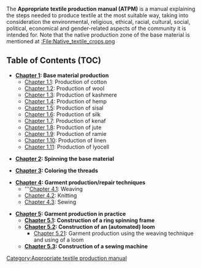 The '''Appropriate textile production manual (ATPM)''' is a manual explaining the steps needed to produce textile at the most suitable way, taking into consideration the environmental, religious, ethical, racial, cultural, social, political, economical and gender-related aspects of the community it is intended for. Note that the native production zone of the base material is mentioned at [[:File:Native_textile_crops.png]]

== Table of Contents (TOC) ==
*'''[[Appropriate textile production manual 1|Chapter 1]]: Base material production'''
** [[Appropriate textile production manual 1 1|Chapter 1.1]]: Production of cotton
** [[Appropriate textile production manual 1 2|Chapter 1.2]]: Production of wool
** [[Appropriate textile production manual 1 3|Chapter 1.3]]: Production of kashmere
** [[Appropriate textile production manual 1 4|Chapter 1.4]]: Production of hemp
** [[Appropriate textile production manual 1 5|Chapter 1.5]]: Production of sisal
** [[Appropriate textile production manual 1 6|Chapter 1.6]]: Production of silk
** [[Appropriate textile production manual 1 7|Chapter 1.7]]: Production of kenaf
** [[Appropriate textile production manual 1 8|Chapter 1.8]]: Production of jute
** [[Appropriate textile production manual 1 9|Chapter 1.9]]: Production of ramie
** [[Appropriate textile production manual 1 10|Chapter 1.10]]: Production of linen
** [[Appropriate textile production manual 1 11|Chapter 1.11]]: Production of lyocell

*'''[[Appropriate textile production manual 2|Chapter 2]]: Spinning the base material''' 

*'''[[Appropriate textile production manual 3|Chapter 3]]: Coloring the threads''' 

*'''[[Appropriate textile production manual 4|Chapter 4]]: Garment production/repair techniques'''
**'''[[Appropriate textile production manual 4 1|Chapter 4.1]]: Weaving
**[[Appropriate textile production manual 4 2|Chapter 4.2]]: Knitting
**[[Appropriate textile production manual 4 3|Chapter 4.3]]: Sewing

*'''[[Appropriate textile production manual 5|Chapter 5]]: Garment production in practice'''
**'''[[Appropriate textile production manual 5 1|Chapter 5.1]]: Construction of a ring spinning frame'''
**'''[[Appropriate textile production manual 5 2|Chapter 5.2]]: Construction of an (automated) loom'''
***[[Appropriate textile production manual 5 1|Chapter 5.21]]: Garment production using the weaving technique and using of a loom
**'''[[Appropriate textile production manual 5 1 1|Chapter 5.3]]: Construction of a sewing machine'''

[[Category:Appropriate textile production manual]]